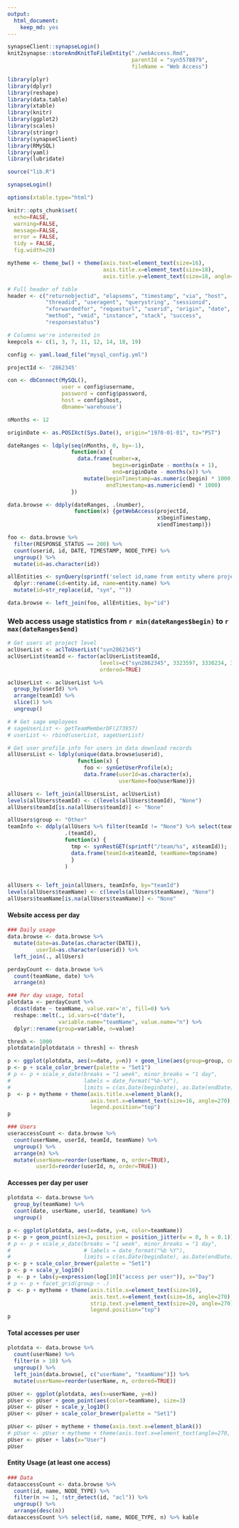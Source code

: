 ```yaml
---
output: 
  html_document: 
    keep_md: yes
---
```


```r
synapseClient::synapseLogin()
knit2synapse::storeAndKnitToFileEntity("./webAccess.Rmd", 
                                       parentId = "syn5578879", 
                                       fileName = "Web Access")
```

```r
library(plyr)
library(dplyr)
library(reshape)
library(data.table)
library(xtable)
library(knitr)
library(ggplot2)
library(scales)
library(stringr)
library(synapseClient)
library(RMySQL)
library(yaml)
library(lubridate)

source("lib.R")

synapseLogin()

options(xtable.type="html")

knitr::opts_chunk$set(
  echo=FALSE,
  warning=FALSE,
  message=FALSE,
  error = FALSE,
  tidy = FALSE,
  fig.width=20)

mytheme <- theme_bw() + theme(axis.text=element_text(size=16),
                              axis.title.x=element_text(size=18),
                              axis.title.y=element_text(size=18, angle=90))

# Full header of table
header <- c("returnobjectid", "elapsems", "timestamp", "via", "host",
            "threadid", "useragent", "querystring", "sessionid",
            "xforwardedfor", "requesturl", "userid", "origin", "date", 
            "method", "vmid", "instance", "stack", "success", 
            "responsestatus")

# Columns we're interested in
keepcols <- c(1, 3, 7, 11, 12, 14, 18, 19)

```
```r
config <- yaml.load_file("mysql_config.yml")

projectId <- '2862345'

con <- dbConnect(MySQL(),
                 user = config$username,
                 password = config$password,
                 host = config$host,
                 dbname='warehouse')

nMonths <- 12

originDate <- as.POSIXct(Sys.Date(), origin="1970-01-01", tz="PST")

dateRanges <- ldply(seq(nMonths, 0, by=-1),
                    function(x) {
                      data.frame(number=x,
                                 begin=originDate - months(x + 1),
                                 end=originDate - months(x)) %>% 
                        mutate(beginTimestamp=as.numeric(begin) * 1000,
                               endTimestamp=as.numeric(end) * 1000)
                    })

data.browse <- ddply(dateRanges, .(number), 
                     function(x) {getWebAccess(projectId, 
                                               x$beginTimestamp, 
                                               x$endTimestamp)})

foo <- data.browse %>%
  filter(RESPONSE_STATUS == 200) %>%
  count(userid, id, DATE, TIMESTAMP, NODE_TYPE) %>% 
  ungroup() %>% 
  mutate(id=as.character(id))

allEntities <- synQuery(sprintf('select id,name from entity where projectId=="syn%s"', projectId)) %>% 
  dplyr::rename(id=entity.id, name=entity.name) %>% 
  mutate(id=str_replace(id, "syn", ""))

data.browse <- left_join(foo, allEntities, by="id")
```
### Web access usage statistics from `r min(dateRanges$begin)` to `r max(dateRanges$end)`

```r
# Get users at project level
aclUserList <- aclToUserList("syn2862345")
aclUserList$teamId <- factor(aclUserList$teamId, 
                             levels=c("syn2862345", 3323597, 3330234, 3332397),
                             ordered=TRUE)

aclUserList <- aclUserList %>%
  group_by(userId) %>% 
  arrange(teamId) %>% 
  slice(1) %>% 
  ungroup()

# # Get sage employees
# sageUserList <- getTeamMemberDF(273957)
# userList <- rbind(userList, sageUserList)

```

```r
# Get user profile info for users in data download records
allUsersList <- ldply(unique(data.browse$userid),
                      function(x) {
                        foo <- synGetUserProfile(x); 
                        data.frame(userId=as.character(x),
                                   userName=foo@userName)})

allUsers <- left_join(allUsersList, aclUserList)
levels(allUsers$teamId) <- c(levels(allUsers$teamId), "None") 
allUsers$teamId[is.na(allUsers$teamId)] <- "None"

allUsers$group <- "Other"
teamInfo <- ddply(allUsers %>% filter(teamId != "None") %>% select(teamId) %>% unique(),
                  .(teamId),
                  function(x) {
                    tmp <- synRestGET(sprintf("/team/%s", x$teamId)); 
                    data.frame(teamId=x$teamId, teamName=tmp$name)
                    }
                  )


allUsers <- left_join(allUsers, teamInfo, by="teamId")
levels(allUsers$teamName) <- c(levels(allUsers$teamName), "None") 
allUsers$teamName[is.na(allUsers$teamName)] <- "None"
```

#### Website access per day
```r
### Daily usage
data.browse <- data.browse %>%
  mutate(date=as.Date(as.character(DATE)),
         userId=as.character(userid)) %>% 
  left_join(., allUsers)

perdayCount <- data.browse %>%
  count(teamName, date) %>% 
  arrange(n)
```

```r
### Per day usage, total
plotdata <- perdayCount %>% 
  dcast(date ~ teamName, value.var='n', fill=0) %>% 
  reshape::melt(., id.vars=c("date"), 
                variable.name="teamName", value.name="n") %>% 
  dplyr::rename(group=variable, n=value)

thresh <- 1000
plotdata$n[plotdata$n > thresh] <- thresh

p <- ggplot(plotdata, aes(x=date, y=n)) + geom_line(aes(group=group, color=group), size=1)+ geom_point(aes(group=group, color=group), size=1)
p <- p + scale_color_brewer(palette = "Set1")
# p <- p + scale_x_date(breaks = "1 week", minor_breaks = "1 day",
#                       labels = date_format("%b-%Y"),
#                       limits = c(as.Date(beginDate), as.Date(endDate)))
p  <- p + mytheme + theme(axis.title.x=element_blank(),
                          axis.text.x=element_text(size=16, angle=270),
                          legend.position="top")
p
```
```r
### Users
useraccessCount <- data.browse %>% 
  count(userName, userId, teamId, teamName) %>% 
  ungroup() %>%
  arrange(n) %>%
  mutate(userName=reorder(userName, n, order=TRUE),
         userId=reorder(userId, n, order=TRUE))
```

#### Accesses per day per user
```r
plotdata <- data.browse %>%
  group_by(teamName) %>% 
  count(date, userName, userId, teamName) %>% 
  ungroup()

p <- ggplot(plotdata, aes(x=date, y=n, color=teamName))
p <- p + geom_point(size=3, position = position_jitter(w = 0, h = 0.1))
# p <- p + scale_x_date(breaks = "1 week", minor_breaks = "1 day",
#                       # labels = date_format("%b %Y"),
#                       limits = c(as.Date(beginDate), as.Date(endDate)))
p <- p + scale_color_brewer(palette = "Set1")
p <- p + scale_y_log10()
p  <- p + labs(y=expression(log[10]("access per user")), x="Day")
# p <- p + facet_grid(group ~ .)
p  <- p + mytheme + theme(axis.title.x=element_text(size=16),
                          axis.text.x=element_text(size=16, angle=270),
                          strip.text.y=element_text(size=20, angle=270),
                          legend.position="top")
p

```

#### Total accesses per user
```r
plotdata <- data.browse %>%
  count(userName) %>%
  filter(n > 10) %>% 
  ungroup() %>% 
  left_join(data.browse[, c("userName", "teamName")]) %>% 
  mutate(userName=reorder(userName, n, ordered=TRUE))

pUser <- ggplot(plotdata, aes(x=userName, y=n)) 
pUser <- pUser + geom_point(aes(color=teamName), size=3)
pUser <- pUser + scale_y_log10()
pUser <- pUser + scale_color_brewer(palette = "Set1")

pUser <- pUser + mytheme + theme(axis.text.x=element_blank())
# pUser <- pUser + mytheme + theme(axis.text.x=element_text(angle=270, hjust=0.5))
pUser <- pUser + labs(x="User")
pUser
```

#### Entity Usage (at least one access)
```r
### Data
dataaccessCount <- data.browse %>%
  count(id, name, NODE_TYPE) %>% 
  filter(n >= 1, !str_detect(id, "acl")) %>%
  ungroup() %>% 
  arrange(desc(n))
dataaccessCount %>% select(id, name, NODE_TYPE, n) %>% kable
```